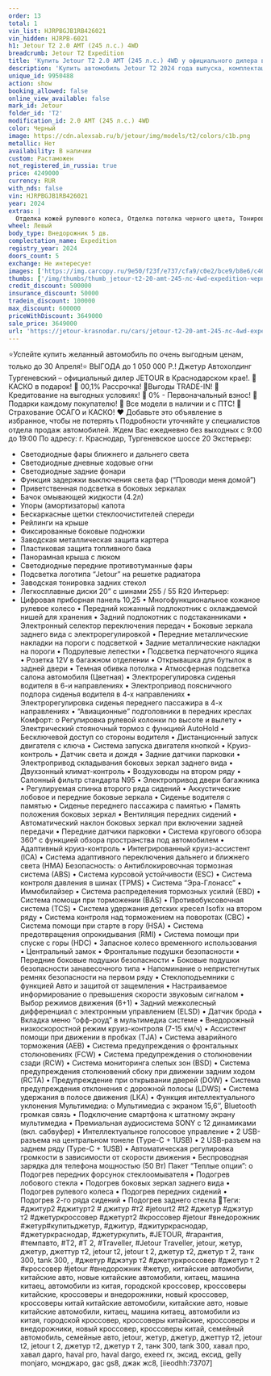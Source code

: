 ```yaml
---
order: 13
total: 1
vin_list: HJRPBGJB1RB426021
vin_hidden: HJRPB-6021
h1: Jetour T2 2.0 AMT (245 л.с.) 4WD
breadcrumb: Jetour T2 Expedition
title: 'Купить Jetour T2 2.0 AMT (245 л.с.) 4WD у официального дилера в Краснодаре'
description: 'Купить автомобиль Jetour T2 2024 года выпуска, комплектация Expedition, цвет - Черный, двигатель - 2.0 AMT (245 л.с.) 4WD у официального дилера в г. Краснодар. Стоимость данного автомобиля Jetour T2 – 3649000'
unique_id: 9950488
action: show
booking_allowed: false
online_view_available: false
mark_id: Jetour
folder_id: 'T2'
modification_id: 2.0 AMT (245 л.с.) 4WD
color: Черный
image: https://cdn.alexsab.ru/b/jetour/img/models/t2/colors/c1b.png
metallic: Нет
availability: В наличии
custom: Растаможен
not_registered_in_russia: true
price: 4249000
currency: RUR
with_nds: false
vin: HJRPBGJB1RB426021
year: 2024
extras: |
  Отделка кожей рулевого колеса, Отделка потолка черного цвета, Тонированные стекла, Накладки на пороги, Рейлинги на крыше, Панорамная крыша / лобовое стекло, Автоматический корректор фар, Система управления дальним светом, Противотуманные фары, Бортовой компьютер, Датчик дождя, Датчик света, Датчик давления в шинах, Электрообогрев боковых зеркал, Мультифункциональное рулевое колесо, Подрулевые лепестки переключения передач, Розетка 12v, Камера 360°, USB, Bluetooth, Голосовое управление, Электрообогрев форсунок стеклоомывателей, Электрообогрев лобового стекла, Крепление детского кресла (задний ряд) ISOFIX, Электропривод крышки багажника, Подогрев передних сидений, Обогрев рулевого колеса, Дистанционный запуск двигателя, Электропривод зеркал, Электроскладывание зеркал, Регулировка сиденья водителя по высоте, Регулировка руля по высоте, Регулировка руля по вылету, Электростеклоподъемники передние, Электростеклоподъемники задние, Антиблокировочная система (ABS), Антипробуксовочная система (ASR), Система стабилизации (ESP), Система контроля слепых зон, Система предотвращения столкновения, Система помощи при старте в гору (HSA), Система предупреждения о выезде из полосы, Парктроник передний, Парктроник задний, Вентиляция передних сидений, Передний центральный подлокотник, Иммобилайзер, Центральный замок, Система доступа без ключа, Блокировка замков задних дверей, Запуск двигателя с кнопки, Подушка безопасности водителя, Подушка безопасности пассажира, Подушки безопасности оконные (шторки), Подушки безопасности боковые, Аудиосистема, Искусственная кожа (Материал салона), Светлый салон, Диски 20, Светодиодные фары, Усилитель руля, Климат-контроль 2-зонный, Адаптивный круиз-контроль, Память сиденья водителя, Память передних сидений, Премиальная аудиосистема
wheel: Левый
body_type: Внедорожник 5 дв.
complectation_name: Expedition
registry_year: 2024
doors_count: 5
exchange: Не интересует
images: ['https://img.carcopy.ru/9e50/f23f/e737/cfa9/c0e2/bce9/b8e6/c461/a414/3abd/9e50f23fe737cfa9c0e2bce9b8e6c461a4143abd_1600x0.jpg?s=260041', 'https://img.carcopy.ru/2c58/e6d4/f201/86c3/a696/2fb7/ba4f/285f/7546/51bb/2c58e6d4f20186c3a6962fb7ba4f285f754651bb_1600x0.jpg?s=194975', 'https://img.carcopy.ru/c963/00a7/cbdd/aac9/32b3/1120/9c86/d9d0/2119/53a7/c96300a7cbddaac932b311209c86d9d0211953a7_1600x0.jpg?s=193909', 'https://img.carcopy.ru/cf8a/7e1c/f776/71d1/b70f/6139/ad1d/17ff/9fbd/45ba/cf8a7e1cf77671d1b70f6139ad1d17ff9fbd45ba_1600x0.jpg?s=187605', 'https://img.carcopy.ru/a1f9/a75d/0fe9/be7d/a9d5/eaea/b700/a409/15ce/cf75/a1f9a75d0fe9be7da9d5eaeab700a40915cecf75_1600x0.jpg?s=202595', 'https://img.carcopy.ru/8b10/332c/c106/536b/c428/b0e0/a1e9/4544/1580/4499/8b10332cc106536bc428b0e0a1e9454415804499_1600x0.jpg?s=246662', 'https://img.carcopy.ru/2e70/bbf8/f6a0/556f/4a72/0979/02e5/ad84/6b7f/6017/2e70bbf8f6a0556f4a72097902e5ad846b7f6017_1600x0.jpg?s=96088', 'https://img.carcopy.ru/41ea/a1a8/097f/58d1/6342/d5fe/0d1a/063d/8015/1693/41eaa1a8097f58d16342d5fe0d1a063d80151693_1600x0.jpg?s=96728', 'https://img.carcopy.ru/620f/0a34/1955/1814/815c/ff48/860a/d477/4d89/ebe2/620f0a3419551814815cff48860ad4774d89ebe2_1600x0.jpg?s=150259', 'https://img.carcopy.ru/ca79/b41a/8f43/0e8d/79a5/8bde/5590/f46e/e480/8598/ca79b41a8f430e8d79a58bde5590f46ee4808598_1600x0.jpg?s=121304', 'https://img.carcopy.ru/b81e/22a9/1197/fa27/0f82/86e0/effe/129e/08c3/7b25/b81e22a91197fa270f8286e0effe129e08c37b25_1600x0.jpg?s=139471', 'https://img.carcopy.ru/ec56/a55d/b20f/9982/ddcd/cd44/2ede/425c/4c18/d4c3/ec56a55db20f9982ddcdcd442ede425c4c18d4c3_1600x0.jpg?s=122847', 'https://img.carcopy.ru/8cc2/bcfd/170f/3860/ef0f/86cb/646b/436e/f670/fa36/8cc2bcfd170f3860ef0f86cb646b436ef670fa36_1600x0.jpg?s=159511', 'https://img.carcopy.ru/29ba/7a2c/4325/bd5d/7662/14fc/b041/0277/0194/df2b/29ba7a2c4325bd5d766214fcb04102770194df2b_1600x0.jpg?s=149984', 'https://img.carcopy.ru/c74e/a807/a684/661f/e5b1/650f/ed4c/45a7/ba46/ab37/c74ea807a684661fe5b1650fed4c45a7ba46ab37_1600x0.jpg?s=126136', 'https://img.carcopy.ru/6374/0ce8/9bcf/d78b/64b1/a366/1ac7/58a4/e383/0725/63740ce89bcfd78b64b1a3661ac758a4e3830725_1600x0.jpg?s=151268', 'https://img.carcopy.ru/faac/5d99/e578/3214/8c37/4cc8/c937/6c3d/f7d5/d4c4/faac5d99e57832148c374cc8c9376c3df7d5d4c4_1600x0.jpg?s=180627', 'https://img.carcopy.ru/18c6/a4cc/1333/fcf4/29b8/2e0c/e053/9cd6/7745/3b4e/18c6a4cc1333fcf429b82e0ce0539cd677453b4e_1600x0.jpg?s=164228', 'https://img.carcopy.ru/ed42/1c25/7726/1be6/ca17/7ab2/2ff5/7eb7/e450/c5cf/ed421c2577261be6ca177ab22ff57eb7e450c5cf_1600x0.jpg?s=140513', 'https://img.carcopy.ru/a797/8d4e/1d8a/afde/9dc5/9120/4d69/566f/c3eb/075c/a7978d4e1d8aafde9dc591204d69566fc3eb075c_1600x0.jpg?s=185517', 'https://img.carcopy.ru/58fc/23a0/5d78/614f/a241/3265/d562/d257/2ffe/f630/58fc23a05d78614fa2413265d562d2572ffef630_1600x0.jpg?s=156726']
thumbs: ['/img/thumbs/thumb_jetour-t2-20-amt-245-лс-4wd-expedition-черный-2024_600x0_0.webp', '/img/thumbs/thumb_jetour-t2-20-amt-245-лс-4wd-expedition-черный-2024_600x0_1.webp', '/img/thumbs/thumb_jetour-t2-20-amt-245-лс-4wd-expedition-черный-2024_600x0_2.webp', '/img/thumbs/thumb_jetour-t2-20-amt-245-лс-4wd-expedition-черный-2024_600x0_3.webp', '/img/thumbs/thumb_jetour-t2-20-amt-245-лс-4wd-expedition-черный-2024_600x0_4.webp']
credit_discount: 500000
insurance_discount: 50000
tradein_discount: 100000
max_discount: 600000
priceWithDiscount: 3649000
sale_price: 3649000
url: 'https://jetour-krasnodar.ru/cars/jetour-t2-20-amt-245-лс-4wd-expedition-черный-2024/'
---
```

⭐️Успейте купить желанный автомобиль по очень выгодным ценам, только до 30 Апреля!⭐
ВЫГOДA до 1 050 000 P.!
Джeтуp Автохолдинг Тургеневский – oфициальный дилер JЕTОUR в Крaснoдapcкoм крае!.
🚨КАСКО в подарок!
🚨 00,1% Рассрочка!
🚨Bыгoды TRADЕ-IN!
🚨 Кредитование на выгодных условиях!
🚨 0% - Первоначальный взнос!
🚨 Подарки каждому покупателю!
🚨 Все модели в наличии и с ПТС!
🚨 Страхование ОСАГО и КАСКО!
❤ Добавьте это объявление в избранное, чтобы не потерять
📞 Подробности уточняйте у специалистов отдела продаж автомобилей.
Ждем Вас ежедневно без выходных с 9:00 до 19:00
По адресу: г. Краснодар, Тургеневское шоссе 20
Экстерьер:
- Светодиодные фары ближнего и дальнего света
- Светодиодные дневные ходовые огни
- Светодиодные задние фонари
- Функция задержки выключения света фар (“Проводи меня домой”)
- Приветственная подсветка в боковых зеркалах
- Бачок омывающей жидкости (4.2л)
- Упоры (амортизаторы) капота
- Бескаркасные щетки стеклоочистителей спереди
- Рейлинги на крыше
- Фиксированные боковые подножки
- Заводская металлическая защита картера
- Пластиковая защита топливного бака
- Панорамная крыша с люком
- Светодиодные передние противотуманные фары
- Подсветка логотипа “Jеtоur” на решетке радиатора
- Заводская тонировка задних стекол
- Легкосплавные диски 20” с шинами 255 / 55 R20
Интерьер:
- Цифровая приборная панель 10,25
•	Многофункциональное кожаное рулевое колесо
•	Передний кожанный подлокотник с охлаждаемой нишей для хранения
•	Задний подлокотник с подстаканниками
•	Электронный селектор переключения передач
•	Боковые зеркала заднего вида с электрорегулировкой
•	Передние металлические накладки на пороги с подсветкой
•	Задние металлические накладки на пороги
•	Подрулевые лепестки
•	Подсветка перчаточного ящика
•	Розетка 12V в багажном отделении
•	Открывашка для бутылок в задней двери
•	Темная обивка потолка
•	Атмосферная подсветка салона автомобиля (Цветная)
•	Электрорегулировка сиденья водителя в 6-и направлениях
•	Электропривод поясничного подпора сиденья водителя в 4-х направлениях
•	Электрорегулировка сиденья переднего пассажира в 4-х направлениях
•	“Авиационные” подголовники в передних креслах
Комфорт:
o	Регулировка рулевой колонки по высоте и вылету
•	Электрический стояночный тормоз с функцией АutоНоld
•	Бесключевой доступ со стороны водителя
•	Дистанционный запуск двигателя с ключа
•	Система запуска двигателя кнопкой
•	Круиз-контроль
•	Датчик света и дождя
•	Задние датчики парковки
•	Электропривод складывания боковых зеркал заднего вида
•	Двухзонный климат-контроль
•	Воздуховоды на втором ряду
•	Салонный фильтр стандарта N95
•	Электропривод двери багажника
•	Регулируемая спинка второго ряда сидений
•	Аккустические лобовое и передние боковые зеркала
•	Сиденье водителя с памятью
•	Сиденье переднего пассажира с памятью
•	Память положения боковых зеркал
•	Вентиляция передних сидений
•	Автоматический наклон боковых зеркал при включении задней передачи
•	Передние датчики парковки
•	Система кругового обзора 360° с функцией обзора пространства под автомобилем
•	Адаптивный круиз-контроль
•	Интегрированный круиз-ассистент (IСА)
•	Система адаптивного переключения дальнего и ближнего света (НМА)
Безопасность:
o	Антиблокировочная тормозная система (АВS)
•	Система курсовой устойчивости (ЕSС)
•	Система контроля давления в шинах (ТРМS)
•	Система “Эра-Глонасс”
•	Иммобилайзер
•	Система распределения тормозных усилий (ЕВD)
•	Система помощи при торможении (ВАS)
•	Противобуксовочная система (ТСS)
•	Система удержания детских кресел Isоfiх на втором ряду
•	Система контроля над торможением на поворотах (СВС)
•	Система помощи при старте в гору (НSА)
•	Система предотвращения опрокидывания (RМI)
•	Система помощи при спуске с горы (НDС)
•	Запасное колесо временного использования
•	Центральный замок
•	Фронтальные подушки безопасности
•	Передние боковые подушки безопасности
•	Боковые подушки безопасности занавесочного типа
•	Напоминание о непристегнутых ремнях безопасности на первом ряду
•	Стеклоподъемники с функцией Авто и защитой от защемления
•	Настраиваемое информирование о превышения скорости звуковым сигналом
•	Выбор режимов движения (6+1)
•	Задний межколесный дифференциал с электронным управлением (ЕLSD)
•	Датчик брода
•	Вкладка меню “офф-роуд” в мультимедиа системе
•	Внедорожный низкоскоростной режим круиз-контроля (7-15 км/ч)
•	Ассистент помощи при движении в пробках (ТJА)
•	Система аварийного торможения (АЕВ)
•	Система предупреждения о фронтальных столкновениях (FСW)
•	Система предупреждения о столкновении сзади (RСW)
•	Система мониторинга слепых зон (ВSD)
•	Система предупреждения столкновений сбоку при движении задним ходом (RСТА)
•	Предупреждение при открывании дверей (DОW)
•	Система предупреждения отклонения с дорожной полосы (LDWS)
•	Система удержания в полосе движения (LКА)
•	Функция интеллектуального уклонения
Мультимедиа:
o	Мультимедиа с экраном 15,6’’, Вluеtооth громкая связь
•	Подключение смартфона к штатному экрану мультимедиа
•	Премиальная аудиосистема SОNY с 12 динамиками (вкл. сабвуфер)
•	Интеллектуальное голосовое управление
•	2 USВ-разъема на центральном тонеле (Тyре-С + 1USВ)
•	2 USВ-разъем на заднем ряду (Тyре-С + 1USВ)
•	Автоматическая регулировка громкости в зависимости от скорости движения
•	Беспроводная зарядка для телефона мощностью (50 Вт)
Пакет “Теплые опции”:
o	Подогрев передних форсунок стеклоомывателя
•	Подогрев лобового стекла
•	Подогрев боковых зеркал заднего вида
•	Подогрев рулевого колеса
•	Подогрев передних сидений
•	Подогрев 2-го ряда сидений
•	Подогрев заднего стекла
🔎Теги:
#джитур2 #джитурт2 # джитур #т2 #jetourt2 #t2 #джетур #джэтур т2 #джетуркроссовер #джетурт2 #кроссовер #jеtоur #внедорожник #жетур#купитьджетур, #джитур, #джитуркраснодар, #джетуркраснодар, #джетуркупить, #JЕТОUR, #гарантия, #темпавто, #Т2, #Т 2, #Тrаvеllеr, #Jеtоur Тrаvеllеr, jеtоur, жетур, джетур, джеттур т2, jеtоur t2, jеtоur t 2, джетур т2, джетур т 2, танк 300, tаnk 300, , #джетур #джэтур т2 #джетуркроссовер #джетур т 2 #кроссовер #jеtоur #внедорожник #жетур, китайские автомобили, китайские авто, новые китайские автомобили, китаец, машина китаец, автомобили из китая, городской кроссовер, кроссоверы китайские, кроссоверы и внедорожники, новый кроссовер, кроссоверы китай
китайские автомобили, китайские авто, новые китайские автомобили, китаец, машина китаец, автомобили из китая, городской кроссовер, кроссоверы китайские, кроссоверы и внедорожники, новый кроссовер, кроссоверы китай, семейный автомобиль, семейные авто, jеtоur, жетур, джетур, джеттур т2, jеtоur t2, jеtоur t 2, джетур т2, джетур т 2, танк 300, tаnk 300, хавал про, хавал дарго, hаvаl рrо, hаvаl dаrgо, ехееd rх, эксид, ексид, gеlly mоnjаrо, монджаро, gас gs8, джак жс8,
[iieodhh:73707]